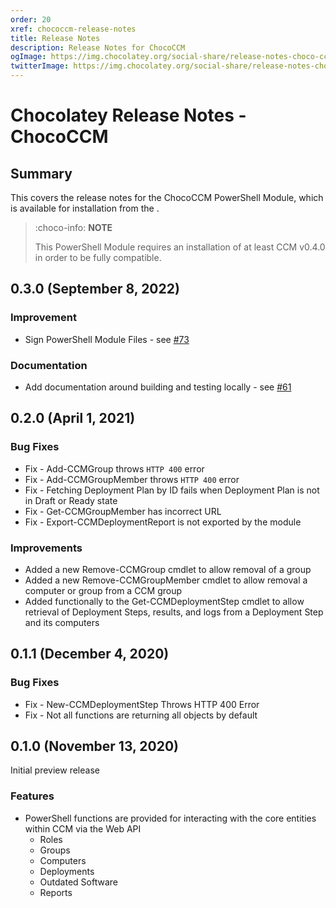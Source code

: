 ```yaml
---
order: 20
xref: chococcm-release-notes
title: Release Notes
description: Release Notes for ChocoCCM
ogImage: https://img.chocolatey.org/social-share/release-notes-choco-ccm-og.png
twitterImage: https://img.chocolatey.org/social-share/release-notes-choco-ccm-twitter.png
---
```


# Chocolatey Release Notes - ChocoCCM

## Summary

This covers the release notes for the ChocoCCM PowerShell Module, which is available for installation from the <Xref title="PowerShell Gallery](https://www.powershellgallery.com/packages/ChocoCCM). For more information, installation options, etc, please refer to [ChocoCCM" value="chococcm" />.

> :choco-info: **NOTE**
>
> This PowerShell Module requires an installation of at least CCM v0.4.0 in order to be fully compatible.

## 0.3.0 (September 8, 2022)

### Improvement

- Sign PowerShell Module Files - see [#73](https://github.com/chocolatey/ChocoCCM/issues/73)

### Documentation

- Add documentation around building and testing locally - see [#61](https://github.com/chocolatey/ChocoCCM/issues/61)

## 0.2.0 (April 1, 2021)

### Bug Fixes

- Fix - Add-CCMGroup throws `HTTP 400` error
- Fix - Add-CCMGroupMember throws `HTTP 400` error
- Fix - Fetching Deployment Plan by ID fails when Deployment Plan is not in Draft or Ready state
- Fix - Get-CCMGroupMember has incorrect URL
- Fix - Export-CCMDeploymentReport is not exported by the module

### Improvements

- Added a new Remove-CCMGroup cmdlet to allow removal of a group
- Added a new Remove-CCMGroupMember cmdlet to allow removal a computer or group from a CCM group
- Added functionally to the Get-CCMDeploymentStep cmdlet to allow retrieval of Deployment Steps, results, and logs from a Deployment Step and its computers

## 0.1.1 (December 4, 2020)

### Bug Fixes

- Fix - New-CCMDeploymentStep Throws HTTP 400 Error
- Fix - Not all functions are returning all objects by default

## 0.1.0 (November 13, 2020)

Initial preview release

### Features

- PowerShell functions are provided for interacting with the core entities within CCM via the Web API
  - Roles
  - Groups
  - Computers
  - Deployments
  - Outdated Software
  - Reports
